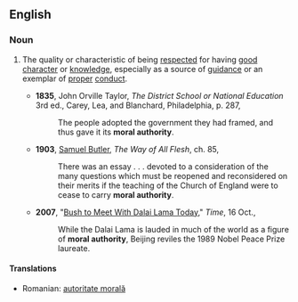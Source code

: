 ==English==
{{rfd|lang=en}}

===Noun===
{{en-noun|head=[[moral]] [[authority]]|-}}

# {{context|of a person, institution, or written work|lang=en}} The quality or characteristic of being [[respect]]ed for having [[good]] [[character]] or [[knowledge]], especially as a source of [[guidance]] or an exemplar of [[proper]] [[conduct]].
#* '''1835''', John Orville Taylor, ''The District School or National Education'' 3rd ed., Carey, Lea, and Blanchard, Philadelphia, p. 287,
#*: The people adopted the government they had framed, and thus gave it its '''moral authority'''.
#* '''1903''', [[w:Samuel_Butler_(novelist)|Samuel Butler]], ''The Way of All Flesh'', ch. 85,
#*: There was an essay . . . devoted to a consideration of the many questions which must be reopened and reconsidered on their merits if the teaching of the Church of England were to cease to carry '''moral authority'''.
#* '''2007''', "[http://www.time.com/time/world/article/0,8599,1671966,00.html Bush to Meet With Dalai Lama Today]," ''Time'', 16 Oct.,
#*: While the Dalai Lama is lauded in much of the world as a figure of '''moral authority''', Beijing reviles the 1989 Nobel Peace Prize laureate.

====Translations====
* Romanian: [[autoritate morală]] {{f}}